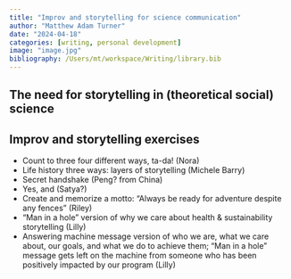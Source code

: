 ```yaml
---
title: "Improv and storytelling for science communication"
author: "Matthew Adam Turner"
date: "2024-04-18"
categories: [writing, personal development]
image: "image.jpg"
bibliography: /Users/mt/workspace/Writing/library.bib
---
```


## The need for storytelling in (theoretical social) science



## Improv and storytelling exercises

- Count to three four different ways, ta-da! (Nora)
- Life history three ways: layers of storytelling (Michele Barry)
- Secret handshake (Peng? from China)
- Yes, and (Satya?)
- Create and memorize a motto: "Always be ready for adventure despite any fences" (Riley)
- "Man in a hole" version of why we care about health & sustainability storytelling (Lilly)
- Answering machine message version of who we are, what we care about, our goals, and what we do to achieve them; "Man in a hole" message gets left on the machine from someone who has been positively impacted by our program (Lilly)
